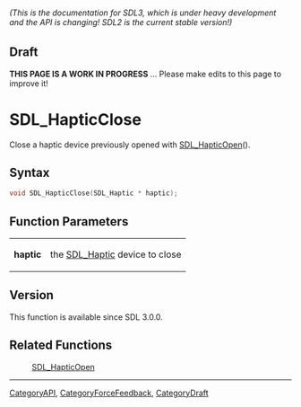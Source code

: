 ====== (This is the documentation for SDL3, which is under heavy development and the API is changing! SDL2 is the current stable version!) ======

== Draft ==

'''THIS PAGE IS A WORK IN PROGRESS''' ... Please make edits to this page to improve it!
= SDL_HapticClose =

Close a haptic device previously opened with [[SDL_HapticOpen]]().

== Syntax ==

<syntaxhighlight lang='c'>
void SDL_HapticClose(SDL_Haptic * haptic);
</syntaxhighlight>

== Function Parameters ==

{|
|'''haptic'''
|the [[SDL_Haptic]] device to close
|}

== Version ==

This function is available since SDL 3.0.0.

== Related Functions ==

:[[SDL_HapticOpen]]

----
[[CategoryAPI]], [[CategoryForceFeedback]], [[CategoryDraft]]


